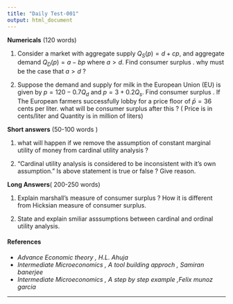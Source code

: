 ```yaml
---
title: "Daily Test-001"
output: html_document
---
```


**Numericals** (120 words)

1. Consider a market with aggregate supply $Q_S(p)=d+cp$, and aggregate demand $Q_D(p)=a−bp$ where $a>d$. Find consumer surplus . why must be the case that  $a>d$ ?


2. Suppose the demand and supply for milk in the European Union (EU)  is given by $p = 120−0.7Q_d$ and $p = 3+0.2Q_s$. Find consumer surplus . If The European farmers successfully lobby for a price floor of $\bar p = 36$ cents per liter. what will be consumer surplus  after this ? ( Price is in cents/liter and Quantity is in million of liters)

**Short answers** (50-100 words )

1. what will happen if we remove the assumption of constant marginal utility of money from cardinal utility analysis ? 

2. "Cardinal  utility analysis is considered to be inconsistent with it's own assumption." Is above statement is true or false ? Give reason.

**Long Answers**( 200-250 words)

1. Explain marshall's measure of consumer surplus ? How it is different from Hicksian measure of consumer surplus. 
    
2. State and explain smiliar asssumptions between cardinal and ordinal utility analysis. 



#### References

- *Advance Economic theory , H.L. Ahuja*
- *Intermediate Microeconomics , A tool building approch , Samiran banerjee*
- *Intermediate Microeconomics , A step by step example ,Felix munoz garcia*

---


